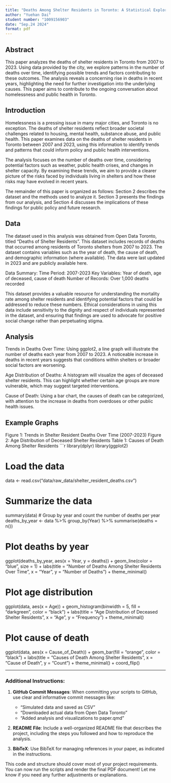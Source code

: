 ```yaml
---
title: "Deaths Among Shelter Residents in Toronto: A Statistical Exploration"
author: "Yuehan Dai"
student number: "1009156903"
date: "Sep.24 2024"
format: pdf 
---
```


## Abstract
  This paper analyzes the deaths of shelter residents in Toronto from 2007 to 2023. Using data provided by the city, we explore patterns in the number of deaths over time, identifying possible trends and factors contributing to these outcomes. The analysis reveals a concerning rise in deaths in recent years, highlighting the need for further investigation into the underlying causes. This paper aims to contribute to the ongoing conversation about homelessness and public health in Toronto.

## Introduction
  Homelessness is a pressing issue in many major cities, and Toronto is no exception. The deaths of shelter residents reflect broader societal challenges related to housing, mental health, substance abuse, and public health. This paper examines data on the deaths of shelter residents in Toronto between 2007 and 2023, using this information to identify trends and patterns that could inform policy and public health interventions.

  The analysis focuses on the number of deaths over time, considering potential factors such as weather, public health crises, and changes in shelter capacity. By examining these trends, we aim to provide a clearer picture of the risks faced by individuals living in shelters and how these risks may have evolved in recent years.

  The remainder of this paper is organized as follows: Section 2 describes the dataset and the methods used to analyze it. Section 3 presents the findings from our analysis, and Section 4 discusses the implications of these findings for public policy and future research.

## Data
  The dataset used in this analysis was obtained from Open Data Toronto, titled "Deaths of Shelter Residents". This dataset includes records of deaths that occurred among residents of Toronto shelters from 2007 to 2023. The dataset contains variables such as the year of death, the cause of death, and demographic information (where available). The data were last updated in 2023 and are publicly available here.

  Data Summary:
  Time Period: 2007-2023
  Key Variables: Year of death, age of deceased, cause of death
  Number of Records: Over 1,000 deaths recorded

  This dataset provides a valuable resource for understanding the mortality rate among shelter residents and identifying potential factors that could be addressed to reduce these numbers. Ethical considerations in using this data include sensitivity to the dignity and respect of individuals represented in the dataset, and ensuring that findings are used to advocate for positive social change rather than perpetuating stigma.

## Analysis
  Trends in Deaths Over Time: Using ggplot2, a line graph will illustrate the number of deaths each year from 2007 to 2023. A noticeable increase in deaths in recent years suggests that conditions within shelters or broader social factors are worsening.

  Age Distribution of Deaths: A histogram will visualize the ages of deceased shelter residents. This can highlight whether certain age groups are more vulnerable, which may suggest targeted interventions.

  Cause of Death: Using a bar chart, the causes of death can be categorized, with attention to the increase in deaths from overdoses or other public health issues.

## Example Graphs
  Figure 1: Trends in Shelter Resident Deaths Over Time (2007-2023)
  Figure 2: Age Distribution of Deceased Shelter Residents
  Table 1: Causes of Death Among Shelter Residents
```r
library(dplyr)
library(ggplot2)

# Load the data
data <- read.csv("data/raw_data/shelter_resident_deaths.csv")

# Summarize the data
summary(data)
# Group by year and count the number of deaths per year
deaths_by_year <- data %>%
  group_by(Year) %>%
  summarise(deaths = n())

# Plot deaths by year
ggplot(deaths_by_year, aes(x = Year, y = deaths)) +
  geom_line(color = "blue", size = 1) +
  labs(title = "Number of Deaths Among Shelter Residents Over Time",
       x = "Year",
       y = "Number of Deaths") +
  theme_minimal()

# Plot age distribution
ggplot(data, aes(x = Age)) +
  geom_histogram(binwidth = 5, fill = "darkgreen", color = "black") +
  labs(title = "Age Distribution of Deceased Shelter Residents",
       x = "Age",
       y = "Frequency") +
  theme_minimal()

# Plot cause of death
ggplot(data, aes(x = Cause_of_Death)) +
  geom_bar(fill = "orange", color = "black") +
  labs(title = "Causes of Death Among Shelter Residents",
       x = "Cause of Death",
       y = "Count") +
  theme_minimal() +
  coord_flip()

---

### Additional Instructions:
1. **GitHub Commit Messages**: When committing your scripts to GitHub, use clear and informative commit messages like:
   - "Simulated data and saved as CSV"
   - "Downloaded actual data from Open Data Toronto"
   - "Added analysis and visualizations to paper.qmd"

2. **README File**: Include a well-organized README file that describes the project, including the steps you followed and how to reproduce the analysis.

3. **BibTeX**: Use BibTeX for managing references in your paper, as indicated in the instructions.

This code and structure should cover most of your project requirements. You can now run the scripts and render the final PDF document! Let me know if you need any further adjustments or explanations.
